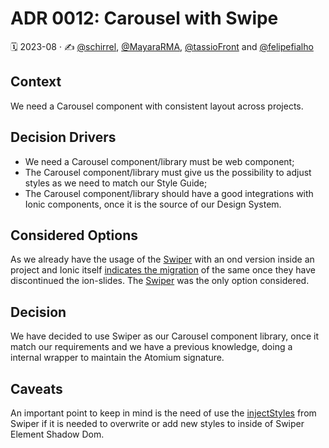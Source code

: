 
<Meta title="Docs/Architecture Decision Records/ADR 0012: Carousel with Swiper" />

# ADR 0012: Carousel with Swipe

🗓️ 2023-08 · ✍️ [@schirrel](https://github.com/schirrel), [@MayaraRMA](https://github.com/MayaraRMA), [@tassioFront](https://github.com/tassioFront) and [@felipefialho](https://twitter.com/felipefialho_)

## Context

We need a Carousel component with consistent layout across projects.

## Decision Drivers

- We need a Carousel component/library must be web component;
- The Carousel component/library must give us the possibility to adjust styles as we need to match our Style Guide;
- The Carousel component/library should have a good integrations with Ionic components, once it is the source of our Design System.


## Considered Options
As we already have the usage of the [Swiper](https://swiperjs.com/) with an ond version inside an project and Ionic itself [indicates the migration](https://ionicframework.com/docs/v6/api/slides#migration) of the same once they have discontinued the ion-slides.
The [Swiper](https://swiperjs.com/)  was the only option considered. 


## Decision
We have decided to use Swiper as our Carousel component library, once it match our requirements and we have a previous knowledge, doing a internal wrapper to maintain the Atomium signature.


## Caveats
An important point to keep in mind is the need of use the [injectStyles](https://swiperjs.com/element#injecting-styles) from Swiper if it is needed to overwrite or add new styles to inside of Swiper Element Shadow Dom.
